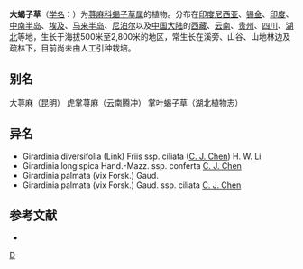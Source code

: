 {{Speciesbox 
| genus = Girardinia
| species = diversifolia
| authority = (Link) Friis
| image = Girardinia diversifolia 2.jpg
}}
'''大蝎子草'''（[[学名|学名]]：{{lang|la|''Girardinia diversifolia''}}）为[[荨麻科|荨麻科]][[蝎子草属|蝎子草属]]的植物。分布在[[印度尼西亚|印度尼西亚]]、[[锡金|锡金]]、[[印度|印度]]、[[中南半岛|中南半岛]]、[[埃及|埃及]]、[[马来半岛|马来半岛]]、[[尼泊尔|尼泊尔]]以及[[中国大陆|中国大陆]]的[[西藏|西藏]]、[[云南|云南]]、[[贵州|贵州]]、[[四川|四川]]、[[湖北|湖北]]等地，生长于海拔500米至2,800米的地区，常生长在溪旁、山谷、山地林边及疏林下，目前尚未由人工引种栽培。

== 别名 ==
大荨麻（昆明） 虎掌荨麻（云南腾冲） 掌叶蝎子草（湖北植物志）

== 异名 ==
* Girardinia diversifolia (Link) Friis ssp. ciliata ([[陈家瑞|C. J. Chen]]) H. W. Li
* Girardinia longispica Hand.-Mazz. ssp. conferta [[陈家瑞|C. J. Chen]]
* Girardinia palmata (vix Forsk.) Gaud.
* Girardinia palmata (vix Forsk.) Gaud. ssp. ciliata [[陈家瑞|C. J. Chen]]

== 参考文献 ==
<div class="references-small">
* {{cite web| url =http://www.bioinfo.cn/db05/KmzwSpecies.php?action=view&id=23295| title =大蝎子草| work =《中国高等植物数据库全库》| publisher =中国科学院微生物研究所| author =昆明植物研究所| accessdate =2009-02-26| deadurl =yes| archiveurl =https://web.archive.org/web/20160305014138/http://www.bioinfo.cn/db05/KmzwSpecies.php?action=view&id=23295| archivedate =2016-03-05}}
</div>
{{Taxonbar|from=Q130231}}

[[Category:蝎子草属|D]]


{{植物小作品}}